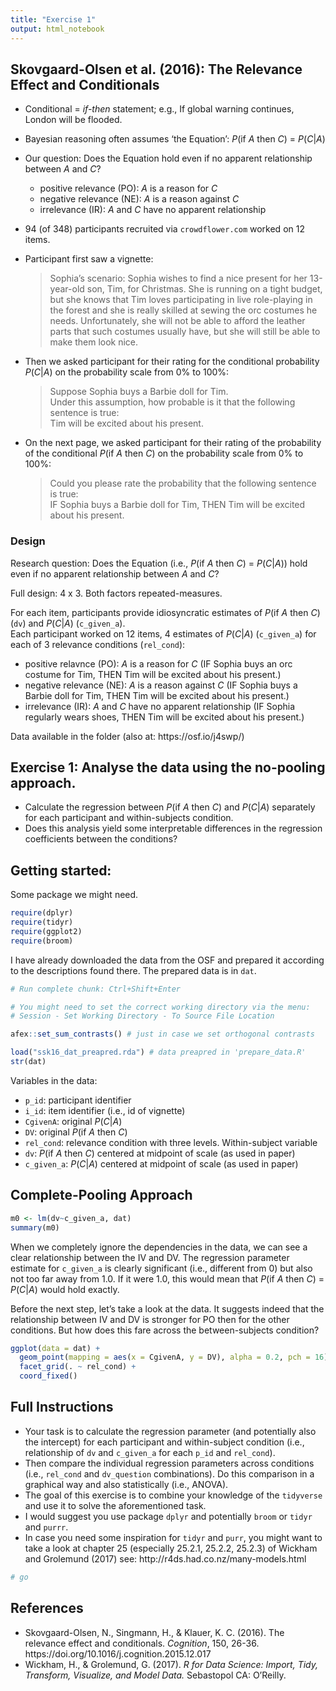 ```yaml
---
title: "Exercise 1"
output: html_notebook
---
```


## Skovgaard-Olsen et al. (2016): The Relevance Effect and Conditionals

- Conditional = *if-then* statement; e.g., If global warning continues, London will be flooded.
- Bayesian reasoning often assumes 'the Equation': *P*(if *A* then *C*) = *P*(*C*|*A*)
- Our question: Does the Equation hold even if no apparent relationship between *A* and *C*? 
  - positive relevance (PO): *A* is a reason for *C* 
  - negative relevance (NE): *A* is a reason against *C* 
  - irrelevance (IR): *A* and *C* have no apparent relationship 

- 94 (of 348) participants recruited via `crowdflower.com` worked on 12 items.

- Participant first saw a vignette:
  
  > Sophia's scenario: Sophia wishes to find a nice present for her 13-year-old son, Tim, for Christmas. She is running on a tight budget, but she knows that Tim loves participating in live role-playing in the forest and she is really skilled at sewing the orc costumes he needs. Unfortunately, she will not be able to afford the leather parts that such costumes usually have, but she will still be able to make them look nice.

- Then we asked participant for their rating for the conditional probability *P*(*C*|*A*) on the probability scale from 0% to 100%:

  > Suppose Sophia buys a Barbie doll for Tim.   
  > Under this assumption, how probable is it that the following sentence is true:   
  > Tim will be excited about his present.

- On the next page, we asked participant for their rating of the probability of the conditional *P*(if *A* then *C*) on the probability scale from 0% to 100%:

  > Could you please rate the probability that the following sentence is true:   
  > IF Sophia buys a Barbie doll for Tim, THEN Tim will be excited about his present.

### Design

Research question: Does the Equation (i.e., *P*(if *A* then *C*) = *P*(*C*|*A*)) hold even if no apparent relationship between *A* and *C*? 

Full design: 4 x 3. Both factors repeated-measures.

For each item, participants provide idiosyncratic estimates of *P*(if *A* then *C*) (`dv`) and *P*(*C*|*A*) (`c_given_a`).  
Each participant worked on 12 items, 4 estimates of *P*(*C*|*A*) (`c_given_a`) for each of 3 relevance conditions (`rel_cond`):

- positive relavnce (PO): *A* is a reason for *C* (IF Sophia buys an orc costume for Tim, THEN Tim will be excited about his present.)
- negative relevance (NE): *A* is a reason against *C* (IF Sophia buys a Barbie doll for Tim, THEN Tim will be excited about his present.) 
- irrelevance (IR): *A* and *C* have no apparent relationship (IF Sophia regularly wears shoes, THEN Tim will be excited about his present.)

Data available in the folder (also at: https://osf.io/j4swp/)

## Exercise 1: Analyse the data using the no-pooling approach.
- Calculate the regression between *P*(if *A* then *C*) and *P*(*C*|*A*) separately for each participant and within-subjects condition.
- Does this analysis yield some interpretable differences in the regression coefficients between the conditions?

## Getting started:

Some package we might need.
```r
require(dplyr)
require(tidyr)
require(ggplot2)
require(broom)

```

I have already downloaded the data from the OSF and prepared it according to the descriptions found there. The prepared data is in `dat`.

```r
# Run complete chunk: Ctrl+Shift+Enter

# You might need to set the correct working directory via the menu: 
# Session - Set Working Directory - To Source File Location

afex::set_sum_contrasts() # just in case we set orthogonal contrasts

load("ssk16_dat_preapred.rda") # data preapred in 'prepare_data.R'
str(dat)

```

Variables in the data:

- `p_id`: participant identifier
- `i_id`: item identifier (i.e., id of vignette)
- `CgivenA`: original *P*(*C*|*A*)
- `DV`: original *P*(if *A* then *C*)
- `rel_cond`: relevance condition with three levels. Within-subject variable
- `dv`: *P*(if *A* then *C*) centered at midpoint of scale (as used in paper)
- `c_given_a`: *P*(*C*|*A*) centered at midpoint of scale (as used in paper)

## Complete-Pooling Approach

```r
m0 <- lm(dv~c_given_a, dat)
summary(m0)
```

When we completely ignore the dependencies in the data, we can see a clear relationship between the IV and DV. The regression parameter estimate for `c_given_a` is clearly significant (i.e., different from 0) but also not too far away from 1.0. If it were 1.0, this would mean that *P*(if *A* then *C*) = *P*(*C*|*A*) would hold exactly.

Before the next step, let's take a look at the data. It suggests indeed that the relationship between IV and DV is stronger for PO then for the other conditions. But how does this fare across the between-subjects condition?

```r
ggplot(data = dat) + 
  geom_point(mapping = aes(x = CgivenA, y = DV), alpha = 0.2, pch = 16) + 
  facet_grid(. ~ rel_cond) + 
  coord_fixed()
```


## Full Instructions  

- Your task is to calculate the regression parameter (and potentially also the intercept) for each participant and within-subject condition (i.e., relationship of `dv` and `c_given_a` for each `p_id` and `rel_cond`).
- Then compare the individual regression parameters across conditions (i.e., `rel_cond` and `dv_question` combinations). Do this comparison in a graphical way and also statistically (i.e., ANOVA).
- The goal of this exercise is to combine your knowledge of the `tidyverse` and use it to solve the aforementioned task.
- I would suggest you use package `dplyr` and potentially `broom` or `tidyr` and `purrr`.
- In case you need some inspiration for `tidyr` and `purr`, you might want to take a look at chapter 25 (especially 25.2.1, 25.2.2, 25.2.3) of Wickham and Grolemund (2017) see: http://r4ds.had.co.nz/many-models.html


```r

# go
```

## References 
- Skovgaard-Olsen, N., Singmann, H., & Klauer, K. C. (2016). The relevance effect and conditionals. *Cognition*, 150, 26-36. https://doi.org/10.1016/j.cognition.2015.12.017
- Wickham, H., & Grolemund, G. (2017). *R for Data Science: Import, Tidy, Transform, Visualize, and Model Data.* Sebastopol  CA: O'Reilly.

